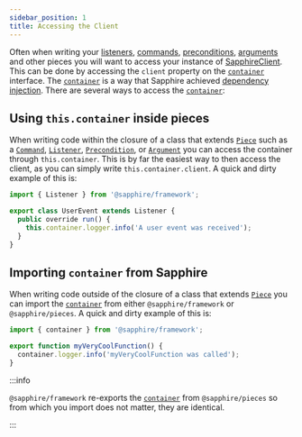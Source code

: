 ```yaml
---
sidebar_position: 1
title: Accessing the Client
---
```


Often when writing your [listeners], [commands], [preconditions], [arguments] and other pieces you will want to access
your instance of [SapphireClient]. This can be done by accessing the `client` property on the [`container`] interface.
The [`container`] is a way that Sapphire achieved [dependency injection][di]. There are several ways to access the
[`container`]:

## Using `this.container` inside pieces

When writing code within the closure of a class that extends [`Piece`] such as a [`Command`], [`Listener`],
[`Precondition`], or [`Argument`] you can access the container through `this.container`. This is by far the easiest way
to then access the client, as you can simply write `this.container.client`. A quick and dirty example of this is:

```typescript ts2esm2cjs|{5}|{5}
import { Listener } from '@sapphire/framework';

export class UserEvent extends Listener {
  public override run() {
    this.container.logger.info('A user event was received');
  }
}
```

## Importing `container` from Sapphire

When writing code outside of the closure of a class that extends [`Piece`] you can import the [`container`] from either
`@sapphire/framework` or `@sapphire/pieces`. A quick and dirty example of this is:

```typescript ts2esm2cjs|{1,4}|{1,4}
import { container } from '@sapphire/framework';

export function myVeryCoolFunction() {
  container.logger.info('myVeryCoolFunction was called');
}
```

:::info

`@sapphire/framework` re-exports the [`container`] from `@sapphire/pieces` so from which you import does not matter,
they are identical.

:::

[SapphireClient]: ../../Documentation/api-framework/classes/SapphireClient
[listeners]: ../listeners/what-are-listeners-and-how-do-they-work
[commands]: ../commands/application-commands/what-are-application-commands
[preconditions]: ../preconditions/what-are-preconditions
[arguments]: ../arguments/creating-your-own-arguments
[`container`]: ../../Documentation/api-pieces/interfaces/Container
[di]: https://en.wikipedia.org/wiki/Dependency_injection
[`Piece`]: ../../Documentation/api-pieces/classes/Piece-1
[`Command`]: ../../Documentation/api-framework/classes/Command-1
[`Listener`]: ../../Documentation/api-framework/classes/Listener-1
[`Precondition`]: ../../Documentation/api-framework/classes/Precondition-1
[`Argument`]: ../../Documentation/api-framework/classes/Argument-1
